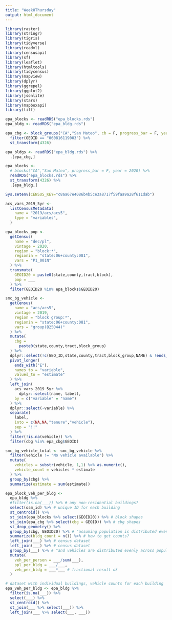 ```yaml
---
title: "Week8Thursday"
output: html_document
---
```



```r
library(raster)
library(stringr)
library(tigris)
library(tidyverse)
library(readxl)
library(censusapi)
library(sf)
library(leaflet)
library(htmltools)
library(tidycensus)
library(mapview)
library(dplyr)
library(ggrepel)
library(ggplot2)
library(jsonlite)
library(stars)
library(mapboxapi)
library(tiff)
```



```r
epa_blocks <- readRDS("epa_blocks.rds")
epa_bldg <- readRDS("epa_bldg.rds")

epa_cbg <- block_groups("CA","San Mateo", cb = F, progress_bar = F, year = 2019) %>% 
  filter(GEOID == "060816119003") %>% 
  st_transform(4326)

epa_bldgs <- readRDS("epa_bldg.rds") %>%
  .[epa_cbg,]

epa_blocks <-
  # blocks("CA","San Mateo", progress_bar = F, year = 2020) %>%
  readRDS("epa_blocks.rds") %>%
  st_transform(4326) %>%
  .[epa_bldg,]

Sys.setenv(CENSUS_KEY="c8aa67e4086b4b5ce3a8717f59faa9a28f611dab")

acs_vars_2019_5yr <-
  listCensusMetadata(
    name = "2019/acs/acs5",
    type = "variables",
  )

epa_blocks_pop <-
  getCensus(
    name = "dec/pl",
    vintage = 2020,
    region = "block:*", 
    regionin = "state:06+county:081",
    vars = "P1_001N"
  ) %>% 
  transmute(
    GEOID20 = paste0(state,county,tract,block),
    pop = ___
  ) %>% 
  filter(GEOID20 %in% epa_blocks$GEOID20)

smc_bg_vehicle <-
  getCensus(
    name = "acs/acs5",
    vintage = 2019,
    region = "block group:*",
    regionin = "state:06+county:081",
    vars = "group(B25044)"
  ) %>% 
  mutate(
    cbg =
      paste0(state,county,tract,block_group)
  ) %>% 
  dplyr::select(!c(GEO_ID,state,county,tract,block_group,NAME) & !ends_with(c("EA","MA","M"))) %>%
  pivot_longer(
    ends_with("E"),
    names_to = "variable",
    values_to = "estimate"
  ) %>%
  left_join(
    acs_vars_2019_5yr %>% 
      dplyr::select(name, label), 
    by = c("variable" = "name")
  ) %>% 
  dplyr::select(-variable) %>% 
  separate(
    label,
    into = c(NA,NA,"tenure","vehicle"),
    sep = "!!"
  ) %>% 
  filter(!is.na(vehicle)) %>% 
  filter(cbg %in% epa_cbg$GEOID)

smc_bg_vehicle_total <- smc_bg_vehicle %>% 
  filter(vehicle != "No vehicle available") %>% 
  mutate(
    vehicles = substr(vehicle, 1,1) %>% as.numeric(),
    vehicle_count = vehicles * estimate
  ) %>% 
  group_by(cbg) %>% 
  summarize(estimate = sum(estimate))
```

```r
epa_block_veh_per_bldg <-
  epa_bldg %>% 
  #filter(is.na(___)) %>% # any non-residential buildings?
  select(osm_id) %>% # unique ID for each building
  st_centroid() %>% 
  st_join(epa_blocks %>% select(GEOID20)) %>% # block shapes
  st_join(epa_cbg %>% select(cbg = GEOID)) %>% # cbg shapes
  st_drop_geometry() %>% 
  group_by(cbg, GEOID20) %>% # "assuming population is distributed evenly across buildings in a block"
  summarize(bldg_count = n()) %>% # how to get counts?
  left_join(___) %>% # census dataset
  left_join(___) %>% # census dataset
  group_by(___) %>% # "and vehicles are distributed evenly across population"
  mutate(
    veh_per_person = ___/sum(___),
    ppl_per_bldg = ___/___,
    veh_per_bldg = ___*___ # fractional result ok
  )

# dataset with individual buildings, vehicle counts for each building
epa_veh_per_bldg <- epa_bldg %>% 
  filter(is.na(___)) %>% 
  select(___) %>% 
  st_centroid() %>% 
  st_join(___ %>% select(___)) %>% 
  left_join(___ %>% select(___, ___))
```

